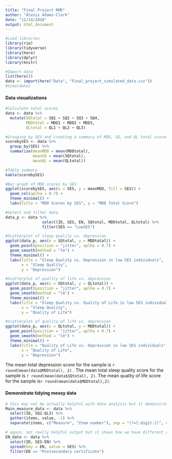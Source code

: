 ```yaml
---
title: "Final Project RMD"
author: "Alexis Adams-Clark"
date: "11/14/2018"
output: html_document
---
```


```r
#Load libraries
library(rio)
library(tidyverse)
library(here)
library(dplyr)
library(knitr)
```

```r
#Import data
list(here())
data <- import(here("Data", "Final_project_simulated_data.csv"))
#View(data)
```

####  Data visualizations
```r
#Calculate total scores
data <- data %>% 
  mutate(SQtotal = SQ1 + SQ2 + SQ3 + SQ4, 
         MDDtotal = MDD1 + MDD2 + MDD3,
         QLtotal = QL1 + QL2 + QL3)

#Grouping by SES and creating a summary of MDD, SQ, and QL total scores
scorebySES <- data %>% 
  group_by(SES) %>% 
  summarize(meanMDD = mean(MDDtotal),
            meanSQ = mean(SQtotal),
            meanQL = mean(QLtotal))

#Table summary
kable(scorebySES)

#Bar graph of MDD scores by SES
ggplot(scorebySES, aes(x = SES, y = meanMDD, fill = SES)) + 
  geom_col(aplha = 0.7) + 
  theme_minimal() + 
  labs(title = "MDD Scores by SES", y = "MDD Total Score")
```

```r
#Select and filter data
data_p <- data %>%  
                select(ID, SES, EN, SQtotal, MDDtotal, QLtotal) %>% 
                filter(SES == "LowSES")

#Scatterplot of sleep quality vs. depression
ggplot(data_p, aes(x = SQtotal, y = MDDtotal)) + 
  geom_point(position = "jitter", aplha = 0.7) + 
  geom_smooth(method = "lm") +
  theme_minimal() + 
  labs(title = "Sleep Quality vs. Depression in low SES individuals",
       x = "Sleep Quality", 
       y = "Depression")

#Scatterplot of quality of life vs. depression
ggplot(data_p, aes(x = SQtotal, y = QLtotal)) + 
  geom_point(position = "jitter", aplha = 0.7) + 
  geom_smooth(method = "lm") +
  theme_minimal() + 
  labs(title = "Sleep Quality vs. Quality of Life in low SES individuals",
       x = "Sleep Quality", 
       y = "Quality of Life")

#Scatterplot of quality of life vs. depression
ggplot(data_p, aes(x = QLtotal, y = MDDtotal)) + 
  geom_point(position = "jitter", aplha = 0.7) + 
  geom_smooth(method = "lm") +
  theme_minimal() + 
  labs(title = "Quality of Life vs. Depression in low SES individuals",
       x = "Quality of Life", 
       y = "Depression")
```

The mean total depression score for the sample is `r round(mean(data$MDDtotal), 2)` . The mean total sleep quality score for the sample is `r round(mean(data$SQtotal), 2)`. The mean quality of life score for the sample is`r round(mean(data$MDDtotal),2)`. 

#### Demonstrate tidying messy data
```r
# this may not be actually helpful with data analysis but it demonstrates how to run those functions
Main_measure_data <- data %>%
  select(ID, SQ1:QL3) %>% 
  gather(items, value, -1) %>% 
  separate(items, c("Measure", "Item number"), sep = "(?=[:digit:])", convert = TRUE)

# again, not really helpful output but it shows how we have different columns for each race/ethnicity
EN_data <- data %>%
  select(ID, SES:EN) %>% 
  spread(key = EN, value = SES) %>% 
  filter(ED == "Postsecondary certificate")
```
